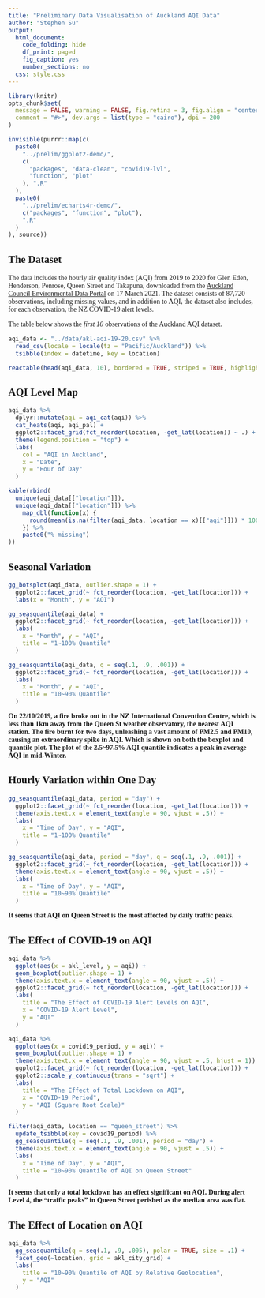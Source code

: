 ```yaml
---
title: "Preliminary Data Visualisation of Auckland AQI Data"
author: "Stephen Su"
output:
  html_document:
    code_folding: hide
    df_print: paged
    fig_caption: yes
    number_sections: no
  css: style.css
---
```


<style type="text/css">

body {
  font-family: serif;
}

</style>

```r
library(knitr)
opts_chunk$set(
  message = FALSE, warning = FALSE, fig.retina = 3, fig.align = "center",
  comment = "#>", dev.args = list(type = "cairo"), dpi = 200
)
```

```r
invisible(purrr::map(c(
  paste0(
    "../prelim/ggplot2-demo/",
    c(
      "packages", "data-clean", "covid19-lvl",
      "function", "plot"
    ), ".R"
  ),
  paste0(
    "../prelim/echarts4r-demo/",
    c("packages", "function", "plot"),
    ".R"
  )
), source))
```


## The Dataset
The data includes the hourly air quality index (AQI) from 2019 to 2020 for Glen Eden, Henderson, Penrose, Queen Street and Takapuna, downloaded from the [Auckland Council Environmental Data Portal](https://environmentauckland.org.nz/) on 17 March 2021. The dataset consists of 87,720 observations, including missing values, and in addition to AQI, the dataset also includes, for each observation, the NZ COVID-19 alert levels.

The table below shows the *first 10* observations of the Auckland AQI dataset.

```r
aqi_data <- "../data/akl-aqi-19-20.csv" %>%
  read_csv(locale = locale(tz = "Pacific/Auckland")) %>%
  tsibble(index = datetime, key = location)

reactable(head(aqi_data, 10), bordered = TRUE, striped = TRUE, highlight = TRUE)
```

## AQI Level Map
```r
aqi_data %>%
  dplyr::mutate(aqi = aqi_cat(aqi)) %>%
  cat_heats(aqi, aqi_pal) +
  ggplot2::facet_grid(fct_reorder(location, -get_lat(location)) ~ .) +
  theme(legend.position = "top") +
  labs(
    col = "AQI in Auckland",
    x = "Date",
    y = "Hour of Day"
  )

kable(rbind(
  unique(aqi_data[["location"]]),
  unique(aqi_data[["location"]]) %>%
    map_dbl(function(x) {
      round(mean(is.na(filter(aqi_data, location == x)[["aqi"]])) * 100, 2)
    }) %>%
    paste0("% missing")
))
```

## Seasonal Variation
```r
gg_botsplot(aqi_data, outlier.shape = 1) +
  ggplot2::facet_grid(~ fct_reorder(location, -get_lat(location))) +
  labs(x = "Month", y = "AQI")

gg_seasquantile(aqi_data) +
  ggplot2::facet_grid(~ fct_reorder(location, -get_lat(location))) +
  labs(
    x = "Month", y = "AQI",
    title = "1~100% Quantile"
  )

gg_seasquantile(aqi_data, q = seq(.1, .9, .001)) +
  ggplot2::facet_grid(~ fct_reorder(location, -get_lat(location))) +
  labs(
    x = "Month", y = "AQI",
    title = "10~90% Quantile"
  )
```
**On 22/10/2019, a fire broke out in the NZ International Convention Centre, which is less than 1km away from the Queen St weather observatory, the nearest AQI station. ** **The fire burnt for two days, unleashing a vast amount of PM2.5 and PM10, causing an extraordinary spike in AQI. Which is shown on both the boxplot and quantile plot. The plot of the 2.5~97.5% AQI quantile indicates a peak in average AQI in mid-Winter.**

## Hourly Variation within One Day
```r
gg_seasquantile(aqi_data, period = "day") +
  ggplot2::facet_grid(~ fct_reorder(location, -get_lat(location))) +
  theme(axis.text.x = element_text(angle = 90, vjust = .5)) +
  labs(
    x = "Time of Day", y = "AQI",
    title = "1~100% Quantile"
  )

gg_seasquantile(aqi_data, period = "day", q = seq(.1, .9, .001)) +
  ggplot2::facet_grid(~ fct_reorder(location, -get_lat(location))) +
  theme(axis.text.x = element_text(angle = 90, vjust = .5)) +
  labs(
    x = "Time of Day", y = "AQI",
    title = "10~90% Quantile"
  )
```
**It seems that AQI on Queen Street is the most affected by daily traffic peaks.**

## The Effect of COVID-19 on AQI
```r
aqi_data %>%
  ggplot(aes(x = akl_level, y = aqi)) +
  geom_boxplot(outlier.shape = 1) +
  theme(axis.text.x = element_text(angle = 90, vjust = .5)) +
  ggplot2::facet_grid(~ fct_reorder(location, -get_lat(location))) +
  labs(
    title = "The Effect of COVID-19 Alert Levels on AQI",
    x = "COVID-19 Alert Level",
    y = "AQI"
  )

aqi_data %>%
  ggplot(aes(x = covid19_period, y = aqi)) +
  geom_boxplot(outlier.shape = 1) +
  theme(axis.text.x = element_text(angle = 90, vjust = .5, hjust = 1)) +
  ggplot2::facet_grid(~ fct_reorder(location, -get_lat(location))) +
  ggplot2::scale_y_continuous(trans = "sqrt") +
  labs(
    title = "The Effect of Total Lockdown on AQI",
    x = "COVID-19 Period",
    y = "AQI (Square Root Scale)"
  )

filter(aqi_data, location == "queen_street") %>%
  update_tsibble(key = covid19_period) %>%
  gg_seasquantile(q = seq(.1, .9, .001), period = "day") +
  theme(axis.text.x = element_text(angle = 90, vjust = .5)) +
  labs(
    x = "Time of Day", y = "AQI",
    title = "10~90% Quantile of AQI on Queen Street"
  )
```
**It seems that only a total lockdown has an effect significant on AQI. During alert Level 4, the "traffic peaks" in Queen Street perished as the median area was flat.**

## The Effect of Location on AQI
```r
aqi_data %>%
  gg_seasquantile(q = seq(.1, .9, .005), polar = TRUE, size = .1) +
  facet_geo(~location, grid = akl_city_grid) +
  labs(
    title = "10~90% Quantile of AQI by Relative Geolocation",
    y = "AQI"
  )
```
